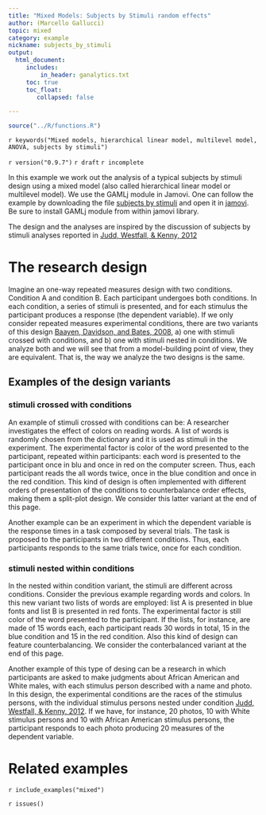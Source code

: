 ```yaml
---
title: "Mixed Models: Subjects by Stimuli random effects"
author: (Marcello Gallucci)
topic: mixed
category: example
nickname: subjects_by_stimuli
output: 
  html_document:
     includes:
         in_header: ganalytics.txt
     toc: true
     toc_float:
        collapsed: false

---
```



```r
source("../R/functions.R")
```


`r keywords("Mixed models, hierarchical linear model, multilevel model, ANOVA, subjects by stimuli")`

`r version("0.9.7")` `r draft` `r incomplete`

In this example we work out the analysis of a typical subjects by stimuli design using a mixed model (also called hierarchical linear model or multilevel model). We use the GAMLj module in Jamovi. One can follow the example by downloading the file [subjects by stimuli](https://github.com/mcfanda/gamlj_docs/blob/master/data/subjects_by_stimuli.csv) and open it in [jamovi](https://www.jamovi.org/download.html). Be sure to install GAMLj module from within jamovi library. 

The design and the analyses are inspired by the discussion of  subjects by stimuli analyses reported in [Judd, Westfall, & Kenny, 2012](http://jakewestfall.org/publications/JWK.pdf?fbclid=IwAR2PT2AzWhJhWKIeuzJDD77OKsEi4UHuXfGy8-JppSA_U9wsdlQl7W3OdqY)

# The research design

Imagine an one-way repeated measures design with two conditions. Condition A and condition B. Each participant undergoes both conditions. In each condition, a series of stimuli is presented, and for each stimulus the participant produces a response (the dependent variable). If we only consider repeated measures experimental conditions, there are two variants of this design [Baayen, Davidson, and Bates, 2008](http://www.sfs.uni-tuebingen.de/~hbaayen/publications/baayenDavidsonBates.pdf), a) one with stimuli crossed with conditions, and b) one with stimuli nested in conditions. We analyze both and we will see that from a model-building point of view, they are equivalent. That is, the way we analyze the two designs is the same.

## Examples of the design variants

### stimuli crossed with conditions

An example of stimuli crossed with conditions can be: A researcher investigates the effect of colors on reading words. A list of words is randomly chosen from the dictionary and it is used as stimuli in the experiment. The experimental factor is color of the word presented to the participant, repeated within participants: each word is presented to the participant once in blu and once in red on the computer screen. Thus, each participant reads the all words twice, once in the blue condition and once in the red condition. This kind of design is often implemented with different orders of presentation of the conditions to counterbalance order effects, making them a split-plot design. We consider this latter variant at the end of this page.

Another example can be an experiment in which the dependent variable is the response times in a task composed by several trials. The task is proposed to the participants in two different conditions. Thus, each participants responds to the same trials twice, once for each condition.

### stimuli nested within conditions

In the nested within condition variant, the stimuli are different across conditions. Consider the previous example regarding words and colors. In this new variant two lists of words are employed: list A is presented in blue fonts and list B is presented in red fonts. The experimental factor is still color of the word presented to the participant. If the lists, for instance,  are made of 15 words each, each participant reads 30 words in total, 15 in the blue condition and 15 in the red condition. Also this kind of design can feature counterbalancing. We consider the conterbalanced variant at the end of this page.

Another example of this type of desing can be a research in which participants are asked to make judgments about African American and White males, with each stimulus person described with a name and photo. In this design, the experimental conditions are the races of the stimulus persons, with the individual stimulus persons nested under condition [Judd, Westfall, & Kenny, 2012](http://jakewestfall.org/publications/JWK.pdf?fbclid=IwAR2PT2AzWhJhWKIeuzJDD77OKsEi4UHuXfGy8-JppSA_U9wsdlQl7W3OdqY). If we have, for instance, 20 photos, 10 with White stimulus persons and 10 with African American stimulus persons, the participant responds to each photo producing 20 measures of the dependent variable.



# Related examples
`r include_examples("mixed")`

`r issues()`